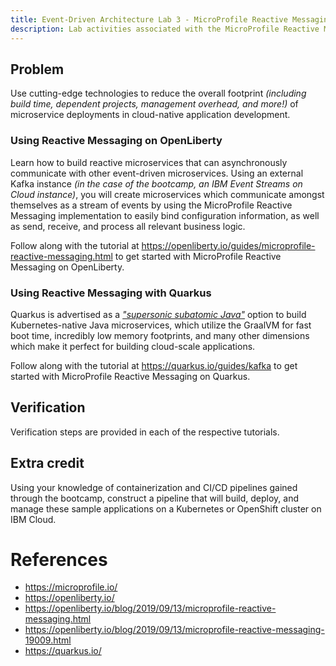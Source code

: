 ```yaml
---
title: Event-Driven Architecture Lab 3 - MicroProfile Reactive Messaging
description: Lab activities associated with the MicroProfile Reactive Messaging feature to be used with event-driven architecture enablement.
---
```


## Problem

Use cutting-edge technologies to reduce the overall footprint _(including build time, dependent projects, management overhead, and more!)_ of microservice deployments in cloud-native application development.

### Using Reactive Messaging on OpenLiberty

Learn how to build reactive microservices that can asynchronously communicate with other event-driven microservices. Using an external Kafka instance _(in the case of the bootcamp, an IBM Event Streams on Cloud instance)_, you will create microservices which communicate amongst themselves as a stream of events by using the MicroProfile Reactive Messaging implementation to easily bind configuration information, as well as send, receive, and process all relevant business logic.

Follow along with the tutorial at https://openliberty.io/guides/microprofile-reactive-messaging.html to get started with MicroProfile Reactive Messaging on OpenLiberty.

### Using Reactive Messaging with Quarkus

Quarkus is advertised as a [_"supersonic subatomic Java"_](https://quarkus.io/) option to build Kubernetes-native Java microservices, which utilize the GraalVM for fast boot time, incredibly low memory footprints, and many other dimensions which make it perfect for building cloud-scale applications.

Follow along with the tutorial at https://quarkus.io/guides/kafka to get started with MicroProfile Reactive Messaging on Quarkus.

## Verification

Verification steps are provided in each of the respective tutorials.

## Extra credit

Using your knowledge of containerization and CI/CD pipelines gained through the bootcamp, construct a pipeline that will build, deploy, and manage these sample applications on a Kubernetes or OpenShift cluster on IBM Cloud.

# References

- https://microprofile.io/
- https://openliberty.io/
- https://openliberty.io/blog/2019/09/13/microprofile-reactive-messaging.html
- https://openliberty.io/blog/2019/09/13/microprofile-reactive-messaging-19009.html
- https://quarkus.io/
